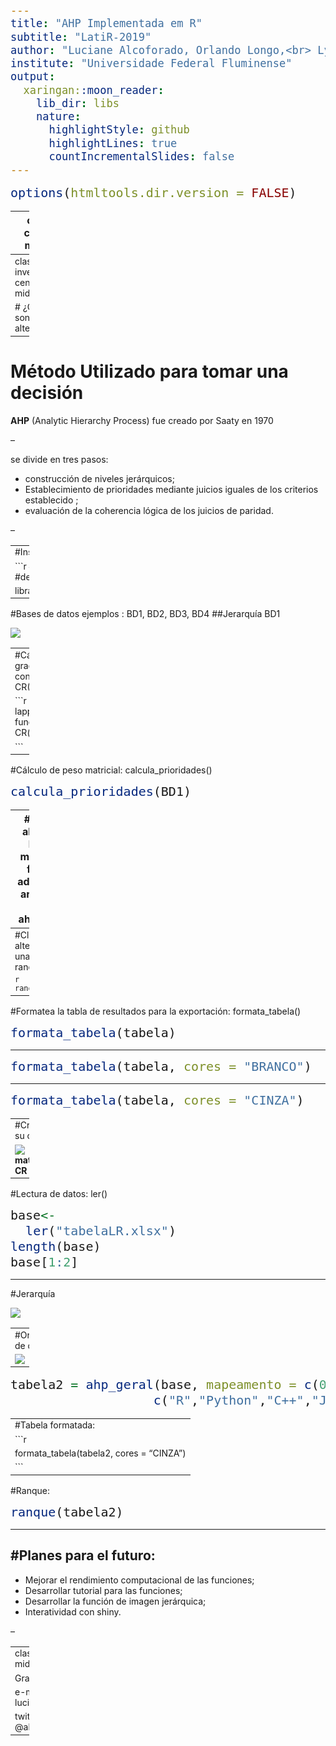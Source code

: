 ```yaml
---
title: "AHP Implementada em R"
subtitle: "LatiR-2019"
author: "Luciane Alcoforado, Orlando Longo,<br> Lyncoln Sousa, Steven Ross, <br> Alessandra Simão"
institute: "Universidade Federal Fluminense"
output:
  xaringan::moon_reader:
    lib_dir: libs
    nature:
      highlightStyle: github
      highlightLines: true
      countIncrementalSlides: false
---
```


<style type="text/css">
body, td {
   font-size: 14px;
}
code.r{
  font-size: 20px;
}
pre {
  font-size: 20px
}
.remark-slide-content {
  font-size: 28px;
  padding: 20px 80px 20px 80px;
}
.remark-code, .remark-inline-code {
  background: #000000;
}
.remark-code {
  font-size: 16px;
}

</style>

```r
options(htmltools.dir.version = FALSE)
```


---
class: center, middle

# Tomar una decisión, establecer una meta

### Comprar un automóvil
### Elige un programa
### Elige un lugar de vacaciones

---
class: inverse, center, middle

#  ¿Cuales son las alternativas?

---

# Método Utilizado para tomar una decisión

**AHP** (Analytic Hierarchy Process) fue creado por Saaty en 1970


--

se divide en tres pasos:

- construcción de niveles jerárquicos;
- Establecimiento de prioridades mediante juicios iguales de los criterios 
establecido ;
- evaluación de la coherencia lógica de los juicios de paridad.



--




---
#Instalación de paquete

```r
#install.packages("devtools")
#devtools::install_github("Lyncoln/AHP2")

library(AHP)
```


---

#Bases de datos ejemplos : BD1, BD2, BD3, BD4
##Jerarquía BD1

![](figuras//carros.png)




---
#Cálculo del grado de consistencia: CR()

```r
lapply(BD1, function(x) CR(x))

```


---

#Cálculo de peso matricial: calcula_prioridades()

```r
calcula_prioridades(BD1)
```


---
#Aplique ahp a una lista de matriz con formato adecuado o archivo de Excel: ahp_geral()

```r
tabela = ahp_geral(BD1) # No tiene subcriterios

```
**ahp_geral(base, mapeamento = "PADRÃO", nomes_alternativas = "PADRÃO")**


---
#Clasifique las alternativas de una tabla ahp: ranque()

```r
ranque(tabela)
```


---
#Formatea la tabla de resultados para la exportación: formata_tabela()

```r
formata_tabela(tabela)
```



---

```r
formata_tabela(tabela, cores = "BRANCO")
```

---

```r
formata_tabela(tabela, cores = "CINZA")
```


---
#Crea matrices emparejadas y pruebe su consistencia: matrizJulgamento()

![](figuras//julgamento.png)
**matriz_julgamento(qtd_comparacoes, CR = TRUE, qtd_matrizes = 1)**
---

#Lectura de datos: ler()

```r
base<- 
  ler("tabelaLR.xlsx")
length(base)
base[1:2]
```
---

#Jerarquía

![](figuras//rplot.png)

---
#Organización de datos


![](figuras//excel.png)

---

```r

tabela2 = ahp_geral(base, mapeamento = c(0,3),
                   c("R","Python","C++","Java")); tabela
```


---
#Tabela formatada:
```r
formata_tabela(tabela2, cores = "CINZA")
```
---

#Ranque: 

```r
ranque(tabela2)
```


---

#Planes para el futuro:
--


- Mejorar el rendimiento computacional de las funciones;
- Desarrollar tutorial para las funciones;
- Desarrollar la función de imagen jerárquica;
- Interatividad con shiny.


--



---
class: center, middle

Gracias!!!

e-mail: lucianea@id.uff.br

twitter: @alcoforadouff

---